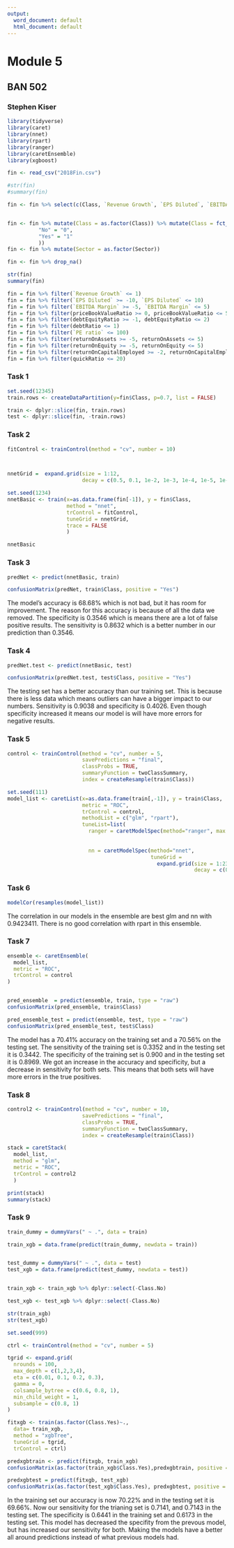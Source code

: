 ---
output:
  word_document: default
  html_document: default
---
# Module 5
## BAN 502
### Stephen Kiser

```{r libraries}
library(tidyverse)
library(caret)
library(nnet)
library(rpart)
library(ranger)
library(caretEnsemble)
library(xgboost)
```

```{r reading in data}
fin <- read_csv("2018Fin.csv")

#str(fin)
#summary(fin)
```

```{r making it better}
fin <- fin %>% select(c(Class, `Revenue Growth`, `EPS Diluted`, `EBITDA Margin`, priceBookValueRatio, debtEquityRatio, debtRatio, `PE ratio`, Sector, `Revenue Growth`, returnOnAssets, returnOnEquity, returnOnCapitalEmployed, quickRatio))


fin <- fin %>% mutate(Class = as.factor(Class)) %>% mutate(Class = fct_recode(Class, 
          "No" = "0",
          "Yes" = "1"
          ))
fin <- fin %>% mutate(Sector = as.factor(Sector))

fin <- fin %>% drop_na()

str(fin)
summary(fin)
```

```{r changing variables}
fin = fin %>% filter(`Revenue Growth` <= 1) 
fin = fin %>% filter(`EPS Diluted` >= -10, `EPS Diluted` <= 10) 
fin = fin %>% filter(`EBITDA Margin` >= -5, `EBITDA Margin` <= 5)
fin = fin %>% filter(priceBookValueRatio >= 0, priceBookValueRatio <= 5) 
fin = fin %>% filter(debtEquityRatio >= -1, debtEquityRatio <= 2)
fin = fin %>% filter(debtRatio <= 1) 
fin = fin %>% filter(`PE ratio` <= 100) 
fin = fin %>% filter(returnOnAssets >= -5, returnOnAssets <= 5)
fin = fin %>% filter(returnOnEquity >= -5, returnOnEquity <= 5)
fin = fin %>% filter(returnOnCapitalEmployed >= -2, returnOnCapitalEmployed <= 2) 
fin = fin %>% filter(quickRatio <= 20)

```

### Task 1
```{r test/train sets}
set.seed(12345)
train.rows <- createDataPartition(y=fin$Class, p=0.7, list = FALSE)

train <- dplyr::slice(fin, train.rows)
test <- dplyr::slice(fin, -train.rows)

```

### Task 2
```{r task 2}
fitControl <- trainControl(method = "cv", number = 10)



nnetGrid =  expand.grid(size = 1:12,
                        decay = c(0.5, 0.1, 1e-2, 1e-3, 1e-4, 1e-5, 1e-6, 1e-7))

set.seed(1234)
nnetBasic <- train(x=as.data.frame(fin[-1]), y = fin$Class,
                   method = "nnet",
                   trControl = fitControl,
                   tuneGrid = nnetGrid,
                   trace = FALSE
                   )
```

```{r neural network}
nnetBasic
```
### Task 3
```{r confusiont matrix}
predNet <- predict(nnetBasic, train)

confusionMatrix(predNet, train$Class, positive = "Yes")
```

The model's accuracy is 68.68% which is not bad, but it has room for improvement.  The reason for this accuracy is because of all the data we removed.  The specificity is 0.3546 which is means there are a lot of false positive results.  The sensitivity is 0.8632 which is a better number in our prediction than 0.3546.

### Task 4
```{r test confusion matrix}
predNet.test <- predict(nnetBasic, test)

confusionMatrix(predNet.test, test$Class, positive = "Yes")
```

The testing set has a better accuracy than our training set.  This is because there is less data which means outliers can have a bigger impact to our numbers.  Sensitivity is 0.9038 and specificity is 0.4026.  Even though specificity increased it means our model is will have more errors for negative results.

### Task 5 

```{r task 5}
control <- trainControl(method = "cv", number = 5, 
                        savePredictions = "final",
                        classProbs = TRUE, 
                        summaryFunction = twoClassSummary, 
                        index = createResample(train$Class))

set.seed(111)
model_list <- caretList(x=as.data.frame(train[,-1]), y = train$Class,
                        metric = "ROC",
                        trControl = control,
                        methodList = c("glm", "rpart"),
                        tuneList=list( 
                          ranger = caretModelSpec(method="ranger", max.depth = 5, tuneGrid = expand.grid(mtry = 1:12, 
                                                                                                         splitrule = c("gini","extratrees","hellinger"), 
                                                                                                         min.node.size=1:5)), 
                          nn = caretModelSpec(method="nnet", 
                                              tuneGrid = 
                                                expand.grid(size = 1:23, 
                                                            decay = c(0.5, 0.1, 1e-2, 1e-3, 1e-4, 1e-5, 1e-6, 1e-7)),trace=FALSE)))
```

### Task 6

```{r task 6}
modelCor(resamples(model_list))
```

The correlation in our models in the ensemble are best glm and nn with 0.9423411.  There is no good correlation with rpart in this ensemble. 

### Task 7
```{r task 7}
ensemble <- caretEnsemble(
  model_list,
  metric = "ROC",
  trControl = control
)


pred_ensemble  = predict(ensemble, train, type = "raw")
confusionMatrix(pred_ensemble, train$Class)

pred_ensemble_test = predict(ensemble, test, type = "raw")
confusionMatrix(pred_ensemble_test, test$Class)
```

The model has a 70.41% accuracy on the training set and a 70.56% on the testing set.  The sensitivity of the training set is 0.3352 and in the testing set it is 0.3442.  The specificity of the training set is 0.900 and in the testing set it is 0.8969.  We got an increase in the accuracy and specificity, but a decrease in sensitivity for both sets.  This means that both sets will have more errors in the true positives.  

### Task 8 
```{r task 8}
control2 <- trainControl(method = "cv", number = 10, 
                        savePredictions = "final",
                        classProbs = TRUE, 
                        summaryFunction = twoClassSummary, 
                        index = createResample(train$Class))

stack = caretStack(
  model_list,
  method = "glm",
  metric = "ROC",
  trControl = control2
  )

print(stack)
summary(stack)
```

### Task 9 
```{r task 9 dummy}
train_dummy = dummyVars(" ~ .", data = train)

train_xgb = data.frame(predict(train_dummy, newdata = train))


test_dummy = dummyVars(" ~ .", data = test)
test_xgb = data.frame(predict(test_dummy, newdata = test))


train_xgb <- train_xgb %>% dplyr::select(-Class.No)

test_xgb <- test_xgb %>% dplyr::select(-Class.No)

str(train_xgb)
str(test_xgb)
```

```{r task 9 models}
set.seed(999)

ctrl <- trainControl(method = "cv", number = 5)

tgrid <- expand.grid(
  nrounds = 100,
  max_depth = c(1,2,3,4),
  eta = c(0.01, 0.1, 0.2, 0.3),
  gamma = 0,
  colsample_bytree = c(0.6, 0.8, 1),
  min_child_weight = 1,
  subsample = c(0.8, 1)
)

fitxgb <- train(as.factor(Class.Yes)~.,
  data= train_xgb,
  method = "xgbTree",
  tuneGrid = tgrid,
  trControl = ctrl)
```

```{r task 9 confusion matrices}
predxgbtrain <- predict(fitxgb, train_xgb)
confusionMatrix(as.factor(train_xgb$Class.Yes),predxgbtrain, positive = "1")

predxgbtest = predict(fitxgb, test_xgb)
confusionMatrix(as.factor(test_xgb$Class.Yes), predxgbtest, positive = "1")
```

In the training set our accuracy is now 70.22% and in the testing set it is 69.66%. Now our sensitivity for the trianing set is 0.7141, and 0.7143 in the testing set.  The specificity is 0.6441 in the training set and 0.6173 in the testing set.  This model has decreased the specifity from the prevous model, but has increased our sensitivity for both.  Making the models have a better all around predictions instead of what previous models had.
